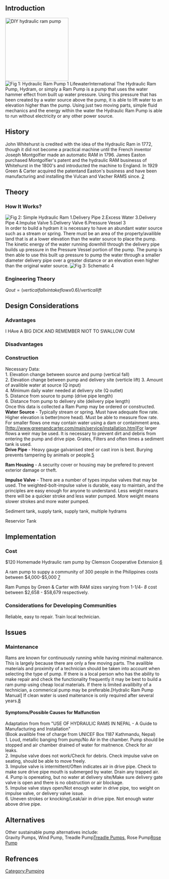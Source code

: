 {{mergeto|Hydraulic ram pumps}}
==Introduction==
[[File:Strawbridge DIY hydraulic ram pump.png|thumb|right|200px|DIY hydraulic ram pump]]
[[Image:Ram1.gif|thumb| Fig 1: Hydraulic Ram Pump [http://www.lifewater.org/resources/rws4/rws4d5.htm] LifewaterInternational ]] The Hydraulic Ram Pump, Hydram, or simply a Ram Pump is a pump that uses the water hammer{{w|water hammer}} effect from built up water pressure.  Using this pressure that has been created by a water source above the pump, it is able to lift water to an elevation higher than the pump.  Using just two moving parts, simple fluid mechanics and the energy within the water the Hydraulic Ram Pump is able to run without electricity or any other power source.

==History==
John Whitehurst is credited with the idea of the Hydraulic Ram in 1772, though it did not become a practical machine until the French inventor Joseph Montgolfier made an automatic RAM in 1796. James Easton purchased Montgolfier's patent and the hydraulic RAM businesss of Whitehurst in the 1800's and introducted the machine to England.  In 1929 Green & Carter acquired the patentand Easton's business and have been manufacturing and installing the Vulcan and Vacher RAMS since.  [http://www.greenandcarter.com/main/about_us.htm]

==Theory==
===How It Works?===
[[Image:Ram3.png|thumb|left|Fig 2: Simple Hydraulic Ram
1.Delivery Pipe
2.Excess Water 
3.Delivery Pipe
4.Impulse Valve
5.Delivery Valve
6.Pressure Vessel  [http://www.akvo.org/wiki/index.php/Hydraulic_Ram_pump]]] 
In order to build a hydram it is necessary to have an abundant water source such as a stream or spring.  There must be an area of the property/availible land that is at a lower elevation than the water source to place the pump.  The kinetic energy of the water running downhill through the delivery pipe builds up pressure in the Pressure Vessel portion of the pump.  The pump is then able to use this built up pressure to pump the water through a smaller diameter delivery pipe over a greater distance or an elevation even higher than the original water source. [[Image:Ram2.jpg|thumb|right|Fig 3: Schematic [http://www.judyofthewoods.net/diy/ram_pump.html]]]<br /> 



===Engineering Theory===

<math>Qout = (vertical fall x intake flow x 0.6)/vertical lift</math>
==Design Considerations==
===Advantages===
I HAve A BIG DICK AND REMEMBER NIOT TO SWALLOW CUM

===Disadvantages===
===Construction===
Necessary Data:<br />
1. Elevation change between source and pump (vertical fall)<br />
2. Elevation change between pump and delivery site (verticle lift)
3. Amount of availible water at source (Q input)<br />
4. Minimum daily water needed at delivery site (Q outlet)<br />
5. Distance from source to pump (drive pipe length)<br />
6. Distance from pump to delivery site (delivery pipe length)<br />

Once this data is collected a Ram Pump may be ordered or constructed.<br />

'''Water Source''' - Typically stream or spring. Must have adequate flow rate.  Higher elevation is better(more head). Must be able to measure flow rate.  For smaller flows one may contain water using a dam or containment area. [http://www.greenandcarter.com/main/service/installation.htm]For larger flows a weir{{w|weir}} may be used. It is necessary to prevent dirt and debris from entering the pump and drive pipe. Grates, Filters and often times a sediment tank is used.<br />

'''Drive Pipe''' - Heavy gauge galvanised steel or cast iron is best.  Burying prevents tampering by animals or people.[http://www.greenandcarter.com/main/service/installation.htm]

'''Ram Housing''' - A security cover or housing may be prefered to prevent exterior damage or theft.


'''Impulse Valve''' - There are a number of types impulse valves that may be used.  The weighted-bolt-impulse valve is durable, easy to maintain, and the principles are easy enough for anyone to understand.  Less weight means there will be a quicker stroke and less water pumped.  More weight means slower strokes and more water pumped.

Sediment tank, supply tank, supply tank, multiple hydrams

Reservior Tank

==Implementation==
===Cost===
$120 Homemade Hydraulic ram pump by Clemson Cooperative Extension [http://virtual.clemson.edu/groups/irrig/Equip/ram.htm]

A ram pump to suppy a community of 300 people in the Philippines costs between $4,000-$5,000
[http://www.ashden.org/water_pumps]

Ram Pumps by Green & Carter with RAM sizes varying from 1-1/4'' - 8'' cost between $2,658 - $58,679 respectively.

===Considerations for Developing Communities===
Reliable, easy to repair. Train local technician.
==Issues==

===Maintenance===
Rams are known for continuously running while having minimal maitenance.  This is largely because there are only a few moving parts. The availible materials and proximity of a technician should be taken into account when selecting the type of pump. If there is a local person who has the ability to make repair and check the functionality frequently it may be best to build a ram pump using cheap local materials.  If there is limited availibilty of a technician, a commerical pump may be preferable.[Hydralic Ram Pump Manual] If clean water is used maitenance is only required after several years.[http://www.greenandcarter.com/main/rampumpleaflet.htm]  

====Symptoms/Possible Causes for Malfunction====
Adaptation from from "USE OF HYDRAULIC RAMS IN NEPAL - A Guide to Manufacturing and Installation"<br /> (Book availible free of charge from UNICEF Box 1187 Kathmandu, Nepal)<br />

1. Loud, metallic banging from pump/No Air in the chamber. Pump should be stopped and air chamber drained of water for maitnence. Check for air leaks.<br />

2. Impulse valve does not work/Check for debris.  Check impulse valve on seating, should be able to move freely.<br />

3. Impulse valve is intermittent/Often indicates air in drive pipe. Check to make sure drive pipe mouth is submerged by water. Drain any trapped air.<br />

4. Pump is opereating, but no water at delivery site/Make sure delivery gate valve is open and there is no obstruction or air blockage.  <br />

5. Impulse valve stays open/Not enough water in drive pipe, too weight on impulse valve, or delivery valve issue.<br />

6. Uneven strokes or knocking/Leak/air in drive pipe. Not enough water above drive pipe. <br />

==Alternatives==
Other sustainable pump alternatives include:<br />
Gravity Pumps{{w|gravitypump}}, Wind Pump{{w|windpump}}, Treadle Pump[[Treadle Pumps]]{{w|treadlepump}}, Rose Pump[[Rose Pump]]  
==Refrences==
<references />

[[Category:Pumping]]